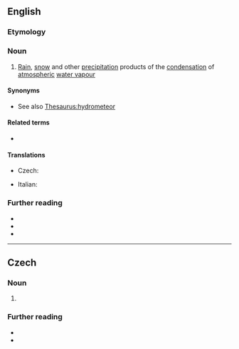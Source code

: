 ==English==

===Etymology===
{{prefix|hydro|meteor|lang=en}}

===Noun===
{{en-noun}}

# [[rain|Rain]], [[snow]] and other [[precipitation]] products of the [[condensation]] of [[atmospheric]] [[water vapour]]

====Synonyms====
* See also [[Thesaurus:hydrometeor]]

====Related terms====
* {{l|en|lithometeor}}

====Translations====
{{trans-top|precipitation due to atmospheric condensation}}
* Czech: {{t|cs|hydrometeor|m}}
{{trans-mid}}
* Italian: {{t+|it|idrometeora|f}}
{{trans-bottom}}

===Further reading===
* {{R:Webster 1913}}
* {{R:Century 1911}}
* {{R:OneLook}}

----

==Czech==

===Noun===
{{cs-noun|g=m}}

# {{l|en|hydrometeor}}

===Further reading===
* {{R:PSJC}}
* {{R:SSJC}}